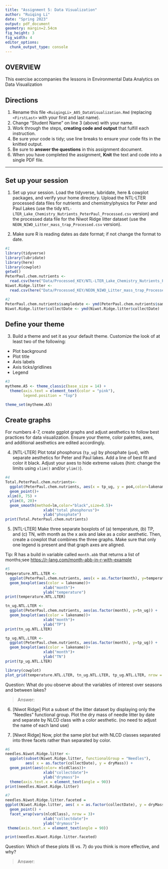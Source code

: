 ```yaml
---
title: "Assignment 5: Data Visualization"
author: "Ruiqing Li"
date: "Spring 2023"
output: pdf_document
geometry: margin=2.54cm
fig_height: 3
fig_width: 4
editor_options: 
  chunk_output_type: console
---
```


## OVERVIEW

This exercise accompanies the lessons in Environmental Data Analytics on Data Visualization 

## Directions
1.  Rename this file `<RuiqingLi>_A05_DataVisualization.Rmd` (replacing `<FirstLast>` with your first and last name).
2. Change "Student Name" on line 3 (above) with your name.
3. Work through the steps, **creating code and output** that fulfill each instruction.
4. Be sure your code is tidy; use line breaks to ensure your code fits in the knitted output.
5. Be sure to **answer the questions** in this assignment document.
6. When you have completed the assignment, **Knit** the text and code into a single PDF file.

---

## Set up your session 

1. Set up your session. Load the tidyverse, lubridate, here & cowplot packages, and verify your home directory. Upload the NTL-LTER processed data files for nutrients and chemistry/physics for Peter and Paul Lakes (use the tidy `NTL-LTER_Lake_Chemistry_Nutrients_PeterPaul_Processed.csv` version) and the processed data file for the Niwot Ridge litter dataset (use the `NEON_NIWO_Litter_mass_trap_Processed.csv` version). 

2. Make sure R is reading dates as date format; if not change the format to date.

```r
#1 
library(tidyverse)
library(lubridate)
library(here)
library(cowplot)
getwd()
PeterPaul.chem.nutrients <- 
  read.csv(here("Data/Processed_KEY/NTL-LTER_Lake_Chemistry_Nutrients_PeterPaul_Processed.csv"), stringsAsFactors = TRUE)
Niwot.Ridge.litter <-
  read.csv(here("Data/Processed_KEY/NEON_NIWO_Litter_mass_trap_Processed.csv"), stringsAsFactors = TRUE)

#2 
PeterPaul.chem.nutrients$sampledate <- ymd(PeterPaul.chem.nutrients$sampledate)
Niwot.Ridge.litter$collectDate <- ymd(Niwot.Ridge.litter$collectDate)
```
## Define your theme
3. Build a theme and set it as your default theme. Customize the look of at least two of the following: 
 * Plot background
 * Plot title
 * Axis labels
 * Axis ticks/gridlines
 * Legend

```r
#3
mytheme.A5 <- theme_classic(base_size = 14) +
  theme(axis.text = element_text(color = "pink"), 
        legend.position = "top")

theme_set(mytheme.A5)
```

## Create graphs
For numbers 4-7, create ggplot graphs and adjust aesthetics to follow best practices for data visualization. Ensure your theme, color palettes, axes, and additional aesthetics are edited accordingly.

4. [NTL-LTER] Plot total phosphorus (`tp_ug`) by phosphate (`po4`), with separate aesthetics for Peter and Paul lakes. Add a line of best fit and color it black. Adjust your axes to hide extreme values (hint: change the limits using `xlim()` and/or `ylim()`).

```r
#4 
Total.PeterPaul.chem.nutrients<- 
  ggplot(PeterPaul.chem.nutrients, aes(x = tp_ug, y = po4,color=lakename)) +
  geom_point()+
 xlim(0, 75) +
  ylim(0, 20)+
  geom_smooth(method=lm,color="black",size=0.5)+
                 xlab("total phosphorus")+
                 ylab("phosphate")
print(Total.PeterPaul.chem.nutrients)

```

5. [NTL-LTER] Make three separate boxplots of (a) temperature, (b) TP, and (c) TN, with month as the x axis and lake as a color aesthetic. Then, create a cowplot that combines the three graphs. Make sure that only one legend is present and that graph axes are aligned. 

Tip: R has a build in variable called `month.abb` that returns a list of months;see <https://r-lang.com/month-abb-in-r-with-example>

```r
#5 
temperature.NTL.LTER <-
  ggplot(PeterPaul.chem.nutrients, aes(x = as.factor(month), y=temperature_C)) +
  geom_boxplot(aes(color = lakename))+
                 xlab("month")+
                 ylab("temperature")
print(temperature.NTL.LTER)

tn_ug.NTL.LTER <-
  ggplot(PeterPaul.chem.nutrients, aes(as.factor(month), y=tn_ug)) +
  geom_boxplot(aes(color = lakename))+
                 xlab("month")+
                 ylab("TP")
print(tn_ug.NTL.LTER)

tp_ug.NTL.LTER <-
  ggplot(PeterPaul.chem.nutrients, aes(as.factor(month), y=tp_ug)) +
  geom_boxplot(aes(color = lakename))+
                 xlab("month")+
                 ylab("TN")
print(tp_ug.NTL.LTER)

library(cowplot)
plot_grid(temperature.NTL.LTER, tn_ug.NTL.LTER, tp_ug.NTL.LTER, nrow = 2, align = 'h', rel_heights = c(1.25, 1))
```

Question: What do you observe about the variables of interest over seasons and between lakes? 

> Answer: 

6. [Niwot Ridge] Plot a subset of the litter dataset by displaying only the "Needles" functional group. Plot the dry mass of needle litter by date and separate by NLCD class with a color aesthetic. (no need to adjust the name of each land use)

7. [Niwot Ridge] Now, plot the same plot but with NLCD classes separated into three facets rather than separated by color. 

```r
#6
needles.Niwot.Ridge.litter <- 
  ggplot(subset(Niwot.Ridge.litter, functionalGroup = "Needles"), 
         aes( x = as.factor(collectDate), y = dryMass)) + 
  geom_point(aes(color= nlcdClass))+
                 xlab("collectdate")+
                 ylab("drymass")+
  theme(axis.text.x = element_text(angle = 90))
print(needles.Niwot.Ridge.litter)
```

```r
#7
needles.Niwot.Ridge.litter.faceted =
ggplot(Niwot.Ridge.litter, aes( x = as.factor(collectDate), y = dryMass)) +
  geom_point() +
  facet_wrap(vars(nlcdClass), nrow = 3)+
                 xlab("collectdate")+
                 ylab("drymass")+
 theme(axis.text.x = element_text(angle = 90))

print(needles.Niwot.Ridge.litter.faceted)

```
Question: Which of these plots (6 vs. 7) do you think is more effective, and why? 

> Answer: